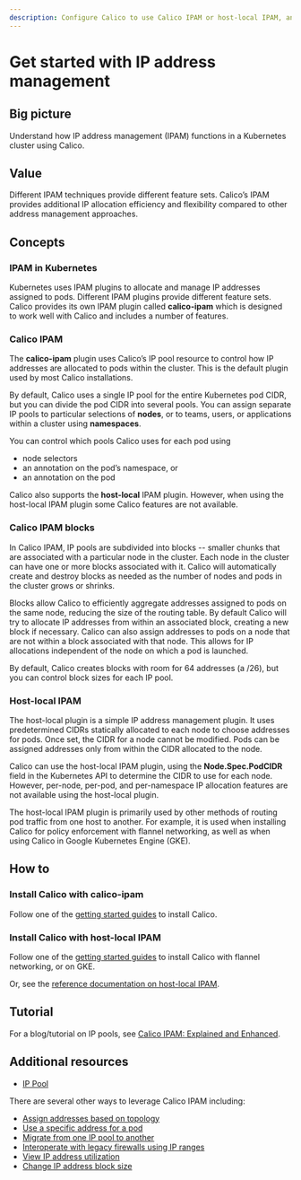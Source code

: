 ```yaml
---
description: Configure Calico to use Calico IPAM or host-local IPAM, and when to use one or the other.
---
```



# Get started with IP address management

## Big picture

Understand how IP address management (IPAM) functions in a Kubernetes cluster using Calico.

## Value

Different IPAM techniques provide different feature sets. Calico’s IPAM provides additional IP allocation efficiency and flexibility compared to other address management approaches.

## Concepts

### IPAM in Kubernetes

Kubernetes uses IPAM plugins to allocate and manage IP addresses assigned to pods. Different IPAM plugins provide different feature sets. Calico provides its own IPAM plugin called **calico-ipam** which is designed to work well with Calico and includes a number of features.

### Calico IPAM

The **calico-ipam** plugin uses Calico’s IP pool resource to control how IP addresses are allocated to pods within the cluster. This is the default plugin used by most Calico installations.

By default, Calico uses a single IP pool for the entire Kubernetes pod CIDR, but you can divide the pod CIDR into several pools. You can assign separate IP pools to particular selections of **nodes**, or to teams, users, or applications within a cluster using **namespaces**.

You can control which pools Calico uses for each pod using

- node selectors
- an annotation on the pod’s namespace, or
- an annotation on the pod

Calico also supports the **host-local** IPAM plugin. However, when using the host-local IPAM plugin some Calico features are not available.

### Calico IPAM blocks

In Calico IPAM, IP pools are subdivided into blocks -- smaller chunks that are associated with a particular node in the cluster. Each node in the cluster can have one or more blocks associated with it. Calico will automatically create and destroy blocks as needed as the number of nodes and pods in the cluster grows or shrinks.

Blocks allow Calico to efficiently aggregate addresses assigned to pods on the same node, reducing the size of the routing table. By default Calico will try to allocate IP addresses from within an associated block, creating a new block if necessary. Calico can also assign addresses to pods on a node that are not within a block associated with that node. This allows for IP allocations independent of the node on which a pod is launched.

By default, Calico creates blocks with room for 64 addresses (a /26), but you can control block sizes for each IP pool.

### Host-local IPAM

The host-local plugin is a simple IP address management plugin. It uses predetermined CIDRs statically allocated to each node to choose addresses for pods. Once set, the CIDR for a node cannot be modified. Pods can be assigned addresses only from within the CIDR allocated to the node.

Calico can use the host-local IPAM plugin, using the **Node.Spec.PodCIDR** field in the Kubernetes API to determine the CIDR to use for each node. However, per-node, per-pod, and per-namespace IP allocation features are not available using the host-local plugin.

The host-local IPAM plugin is primarily used by other methods of routing pod traffic from one host to another. For example, it is used when installing Calico for policy enforcement with flannel networking, as well as when using Calico in Google Kubernetes Engine (GKE).

## How to

### Install Calico with calico-ipam

Follow one of the [getting started guides](../../getting-started/index.mdx) to install Calico.

### Install Calico with host-local IPAM

Follow one of the [getting started guides](../../getting-started/index.mdx) to install Calico with flannel networking, or on GKE.

Or, see the [reference documentation on host-local IPAM](../../reference/configure-cni-plugins.mdx#using-host-local-ipam).

## Tutorial

For a blog/tutorial on IP pools, see [Calico IPAM: Explained and Enhanced](https://www.tigera.io/blog/calico-ipam-explained-and-enhanced/).

## Additional resources

- [IP Pool](../../reference/resources/ippool.mdx)

There are several other ways to leverage Calico IPAM including:

- [Assign addresses based on topology](assign-ip-addresses-topology.mdx)
- [Use a specific address for a pod](use-specific-ip.mdx)
- [Migrate from one IP pool to another](migrate-pools.mdx)
- [Interoperate with legacy firewalls using IP ranges](legacy-firewalls.mdx)
- [View IP address utilization](../../reference/calicoctl/ipam/show.mdx)
- [Change IP address block size](../../reference/resources/ippool.mdx)
